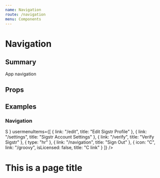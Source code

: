 ```yaml
---
name: Navigation
route: /navigation
menu: Components
---
```




# Navigation
## Summary
App navigation

## Props
<Props of={Navigation} />

## Examples

### Navigation
<Playground>

  <main style={{height: 800 + "px"}}>
    <Navigation
    appswitcherItems={[
        { 
          icon: "A",
          link: "http://localhost:3000/navigation",
          title: "Account Hub"
        },
        {
          icon: "D",
          link: "http://localhost:3000/navigation",
          title: "Digital Ads"
        },
        {
          icon: "E",
          link: "http://localhost:3000/navigation",
          title: "Email"
        },
        {
          icon: "M",
          link: "http://localhost:3000/navigation",
          title: "Measure"
        },
        {
          title: "Coming Soon",
          type: "header"
        },
        {
          icon: "C",
          title: "Chat"
        },
        {
          icon: "C",
          title: "Web Personalization"
        },
      ]}
      navigationItems={[
        { 
          icon: "A",
          link: "/something",
          isLicensed: true,
          title: "A Link"
        },
        {
          icon: "B",
          link: "/navigation",
          isLicensed: true,
          title: "B link"
        },
        {
          icon: "C",
          link: "/groovy",
          isLicensed: false,
          title: "C link"
        }
      ]}
      supportWebsiteURL="https://help.sigstr.com/en/"
      usermenuAvatar={
        <span>S</span>
      }
      usermenuItems={[
        {
          link: "/edit",
          title: "Edit Sigstr Profile"
        },
        {
          link: "/settings",
          title: "Sigstr Account Settings"
        },
        {
          link: "/verify",
          title: "Verify Sigstr"
        },
        {
          type: "hr"
        },
        {
          link: "/navigation",
          title: "Sign Out"
        },
        {
          icon: "C",
          link: "/groovy",
          isLicensed: false,
          title: "C link"
        }
      ]}
    />
    <div style={{marginLeft: 88 + "px"}}>
      <h1>This is a page title</h1>
    </div>
  </main>
</Playground>
